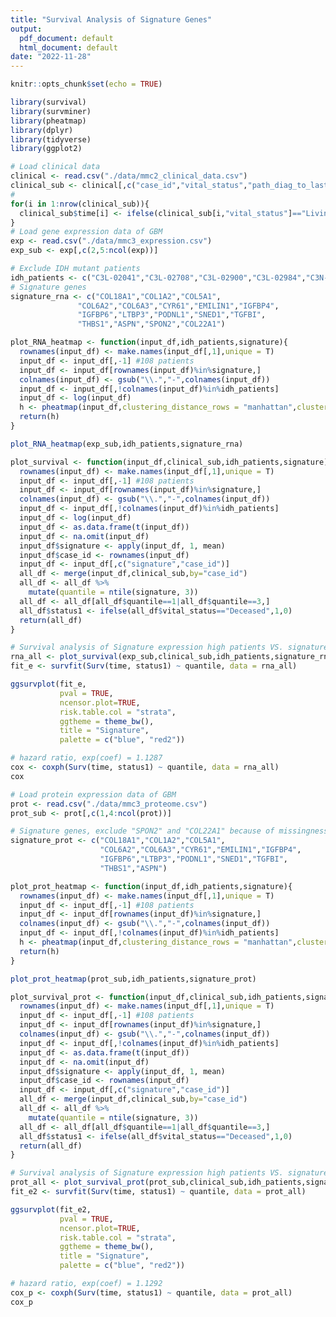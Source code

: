 ```yaml
---
title: "Survival Analysis of Signature Genes"
output:
  pdf_document: default
  html_document: default
date: "2022-11-28"
---
```


```r
knitr::opts_chunk$set(echo = TRUE)
```

```r
library(survival)
library(survminer)
library(pheatmap)
library(dplyr)
library(tidyverse)
library(ggplot2)
```


```r

# Load clinical data
clinical <- read.csv("./data/mmc2_clinical_data.csv")
clinical_sub <- clinical[,c("case_id","vital_status","path_diag_to_last_contact_days","path_diag_to_death_days")]
#
for(i in 1:nrow(clinical_sub)){
  clinical_sub$time[i] <- ifelse(clinical_sub[i,"vital_status"]=="Living",clinical_sub[i,"path_diag_to_last_contact_days"],clinical_sub[i,"path_diag_to_death_days"])
}
# Load gene expression data of GBM
exp <- read.csv("./data/mmc3_expression.csv")
exp_sub <- exp[,c(2,5:ncol(exp))]
```

```r
# Exclude IDH mutant patients
idh_patients <- c("C3L-02041","C3L-02708","C3L-02900","C3L-02984","C3N-00663","C3N-03070")
# Signature genes
signature_rna <- c("COL18A1","COL1A2","COL5A1",
               "COL6A2","COL6A3","CYR61","EMILIN1","IGFBP4",
               "IGFBP6","LTBP3","PODNL1","SNED1","TGFBI",
               "THBS1","ASPN","SPON2","COL22A1")

```

```r
plot_RNA_heatmap <- function(input_df,idh_patients,signature){
  rownames(input_df) <- make.names(input_df[,1],unique = T)
  input_df <- input_df[,-1] #108 patients
  input_df <- input_df[rownames(input_df)%in%signature,]
  colnames(input_df) <- gsub("\\.","-",colnames(input_df))
  input_df <- input_df[,!colnames(input_df)%in%idh_patients]
  input_df <- log(input_df)
  h <- pheatmap(input_df,clustering_distance_rows = "manhattan",clustering_distance_cols  = "manhattan",clustering_method = "ward.D")
  return(h)
}

```

```r
plot_RNA_heatmap(exp_sub,idh_patients,signature_rna)
```

```r
plot_survival <- function(input_df,clinical_sub,idh_patients,signature){
  rownames(input_df) <- make.names(input_df[,1],unique = T)
  input_df <- input_df[,-1] #108 patients
  input_df <- input_df[rownames(input_df)%in%signature,]
  colnames(input_df) <- gsub("\\.","-",colnames(input_df))
  input_df <- input_df[,!colnames(input_df)%in%idh_patients]
  input_df <- log(input_df)
  input_df <- as.data.frame(t(input_df))
  input_df <- na.omit(input_df)
  input_df$signature <- apply(input_df, 1, mean)
  input_df$case_id <- rownames(input_df)
  input_df <- input_df[,c("signature","case_id")]
  all_df <- merge(input_df,clinical_sub,by="case_id")
  all_df <- all_df %>%
    mutate(quantile = ntile(signature, 3))
  all_df <- all_df[all_df$quantile==1|all_df$quantile==3,]
  all_df$status1 <- ifelse(all_df$vital_status=="Deceased",1,0)
  return(all_df)
}

```



```r
# Survival analysis of Signature expression high patients VS. signature exp. low patients
rna_all <- plot_survival(exp_sub,clinical_sub,idh_patients,signature_rna)
fit_e <- survfit(Surv(time, status1) ~ quantile, data = rna_all)

ggsurvplot(fit_e,
           pval = TRUE,
           ncensor.plot=TRUE,
           risk.table.col = "strata", 
           ggtheme = theme_bw(), 
           title = "Signature",
           palette = c("blue", "red2"))
```


```r

# hazard ratio, exp(coef) = 1.1287
cox <- coxph(Surv(time, status1) ~ quantile, data = rna_all)
cox
```

```r
# Load protein expression data of GBM
prot <- read.csv("./data/mmc3_proteome.csv")
prot_sub <- prot[,c(1,4:ncol(prot))]
```

```r
# Signature genes, exclude "SPON2" and "COL22A1" because of missingness in proteomics data
signature_prot <- c("COL18A1","COL1A2","COL5A1",
                    "COL6A2","COL6A3","CYR61","EMILIN1","IGFBP4",
                    "IGFBP6","LTBP3","PODNL1","SNED1","TGFBI",
                    "THBS1","ASPN")
```

```r
plot_prot_heatmap <- function(input_df,idh_patients,signature){
  rownames(input_df) <- make.names(input_df[,1],unique = T)
  input_df <- input_df[,-1] #108 patients
  input_df <- input_df[rownames(input_df)%in%signature,]
  colnames(input_df) <- gsub("\\.","-",colnames(input_df))
  input_df <- input_df[,!colnames(input_df)%in%idh_patients]
  h <- pheatmap(input_df,clustering_distance_rows = "manhattan",clustering_distance_cols  = "manhattan",clustering_method = "ward.D")
  return(h)
}
```

```r
plot_prot_heatmap(prot_sub,idh_patients,signature_prot)

```

```r

plot_survival_prot <- function(input_df,clinical_sub,idh_patients,signature){
  rownames(input_df) <- make.names(input_df[,1],unique = T)
  input_df <- input_df[,-1] #108 patients
  input_df <- input_df[rownames(input_df)%in%signature,]
  colnames(input_df) <- gsub("\\.","-",colnames(input_df))
  input_df <- input_df[,!colnames(input_df)%in%idh_patients]
  input_df <- as.data.frame(t(input_df))
  input_df <- na.omit(input_df)
  input_df$signature <- apply(input_df, 1, mean)
  input_df$case_id <- rownames(input_df)
  input_df <- input_df[,c("signature","case_id")]
  all_df <- merge(input_df,clinical_sub,by="case_id")
  all_df <- all_df %>%
    mutate(quantile = ntile(signature, 3))
  all_df <- all_df[all_df$quantile==1|all_df$quantile==3,]
  all_df$status1 <- ifelse(all_df$vital_status=="Deceased",1,0)
  return(all_df)
}


```

```r
# Survival analysis of Signature expression high patients VS. signature exp. low patients
prot_all <- plot_survival_prot(prot_sub,clinical_sub,idh_patients,signature_prot)
fit_e2 <- survfit(Surv(time, status1) ~ quantile, data = prot_all)

ggsurvplot(fit_e2,
           pval = TRUE,
           ncensor.plot=TRUE,
           risk.table.col = "strata", 
           ggtheme = theme_bw(), 
           title = "Signature",
           palette = c("blue", "red2"))


```

```r
# hazard ratio, exp(coef) = 1.1292
cox_p <- coxph(Surv(time, status1) ~ quantile, data = prot_all)
cox_p
```







